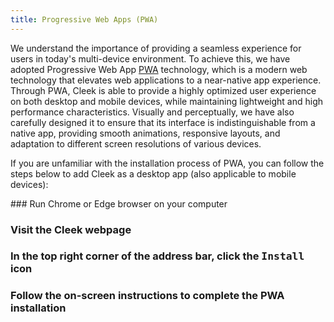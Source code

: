 ```yaml
---
title: Progressive Web Apps (PWA)
---
```


We understand the importance of providing a seamless experience for users in today's multi-device environment. To achieve this, we have adopted Progressive Web App [PWA](https://support.google.com/chrome/answer/9658361) technology, which is a modern web technology that elevates web applications to a near-native app experience. Through PWA, Cleek is able to provide a highly optimized user experience on both desktop and mobile devices, while maintaining lightweight and high performance characteristics. Visually and perceptually, we have also carefully designed it to ensure that its interface is indistinguishable from a native app, providing smooth animations, responsive layouts, and adaptation to different screen resolutions of various devices.

If you are unfamiliar with the installation process of PWA, you can follow the steps below to add Cleek as a desktop app (also applicable to mobile devices):

<Steps>
  ### Run Chrome or Edge browser on your computer

  ### Visit the Cleek webpage

  ### In the top right corner of the address bar, click the <kbd>Install</kbd> icon

  ### Follow the on-screen instructions to complete the PWA installation
</Steps>
